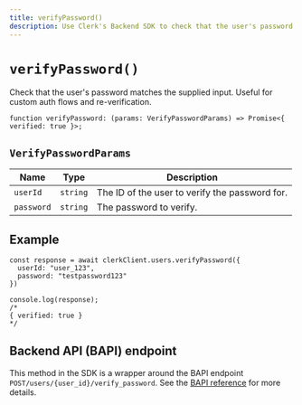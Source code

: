 ```yaml
---
title: verifyPassword()
description: Use Clerk's Backend SDK to check that the user's password matches the supplied input. Useful for custom auth flows and re-verification.
---
```


# `verifyPassword()`

Check that the user's password matches the supplied input. Useful for custom auth flows and re-verification.

```tsx
function verifyPassword: (params: VerifyPasswordParams) => Promise<{ verified: true }>;
```

## `VerifyPasswordParams`

| Name | Type | Description |
| --- | --- | --- |
| `userId` | `string` | The ID of the user to verify the password for. |
| `password` | `string` | The password to verify. |

## Example

```tsx
const response = await clerkClient.users.verifyPassword({
  userId: "user_123",
  password: "testpassword123"
})

console.log(response);
/*
{ verified: true }
*/
```

## Backend API (BAPI) endpoint

This method in the SDK is a wrapper around the BAPI endpoint `POST/users/{user_id}/verify_password`. See the [BAPI reference](https://clerk.com/docs/reference/backend-api/tag/Users#operation/VerifyPassword) for more details.
